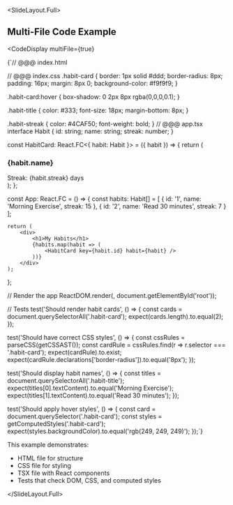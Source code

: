 
<SlideLayout.Full>
## Multi-File Code Example

<CodeDisplay
  multiFile={true}
  
>
{`// @@@ index.html
<!DOCTYPE html>
<html lang="en">
<head>
    <meta charset="UTF-8">
    <title>Habit Tracker</title>
</head>
<body>
    <div id="root"></div>
    <div id="test-output"></div>
</body>
</html>
// @@@ index.css
.habit-card {
    border: 1px solid #ddd;
    border-radius: 8px;
    padding: 16px;
    margin: 8px 0;
    background-color: #f9f9f9;
}

.habit-card:hover {
    box-shadow: 0 2px 8px rgba(0,0,0,0.1);
}

.habit-title {
    color: #333;
    font-size: 18px;
    margin-bottom: 8px;
}

.habit-streak {
    color: #4CAF50;
    font-weight: bold;
}
// @@@ app.tsx
interface Habit {
    id: string;
    name: string;
    streak: number;
}

const HabitCard: React.FC<{ habit: Habit }> = ({ habit }) => {
    return (
        <div className="habit-card">
            <h3 className="habit-title">{habit.name}</h3>
            <div className="habit-streak">Streak: {habit.streak} days</div>
        </div>
    );
};

const App: React.FC = () => {
    const habits: Habit[] = [
        { id: '1', name: 'Morning Exercise', streak: 15 },
        { id: '2', name: 'Read 30 minutes', streak: 7 }
    ];
    
    return (
        <div>
            <h1>My Habits</h1>
            {habits.map(habit => (
                <HabitCard key={habit.id} habit={habit} />
            ))}
        </div>
    );
};

// Render the app
ReactDOM.render(<App />, document.getElementById('root'));

// Tests
test('Should render habit cards', () => {
    const cards = document.querySelectorAll('.habit-card');
    expect(cards.length).to.equal(2);
});

test('Should have correct CSS styles', () => {
    const cssRules = parseCSS(getCSSAST());
    const cardRule = cssRules.find(r => r.selector === '.habit-card');
    expect(cardRule).to.exist;
    expect(cardRule.declarations['border-radius']).to.equal('8px');
});

test('Should display habit names', () => {
    const titles = document.querySelectorAll('.habit-title');
    expect(titles[0].textContent).to.equal('Morning Exercise');
    expect(titles[1].textContent).to.equal('Read 30 minutes');
});

test('Should apply hover styles', () => {
    const card = document.querySelector('.habit-card');
    const styles = getComputedStyles('.habit-card');
    expect(styles.backgroundColor).to.equal('rgb(249, 249, 249)');
});`}
</CodeDisplay>

This example demonstrates:
- HTML file for structure
- CSS file for styling
- TSX file with React components
- Tests that check DOM, CSS, and computed styles

</SlideLayout.Full>